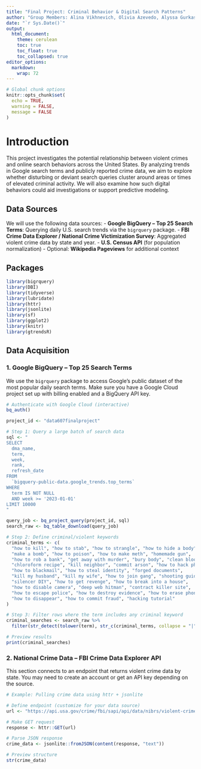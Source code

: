 ```yaml
---
title: "Final Project: Criminal Behavior & Digital Search Patterns"
author: "Group Members: Alina Vikhnevich, Olivia Azevedo, Alyssa Gurkas"
date: "`r Sys.Date()`"
output:
  html_document:
    theme: cerulean
    toc: true
    toc_float: true
    toc_collapsed: true
editor_options: 
  markdown: 
    wrap: 72
---
```


```r
# Global chunk options
knitr::opts_chunk$set(
  echo = TRUE,
  warning = FALSE,
  message = FALSE
)
```

# Introduction

This project investigates the potential relationship between violent crimes and online search behaviors across the United States. By analyzing trends in Google search terms and publicly reported crime data, we aim to explore whether disturbing or deviant search queries cluster around areas or times of elevated criminal activity. We will also examine how such digital behaviors could aid investigations or support predictive modeling.

## Data Sources

We will use the following data sources:
- **Google BigQuery – Top 25 Search Terms**: Querying daily U.S. search trends via the `bigrquery` package.
- **FBI Crime Data Explorer / National Crime Victimization Survey**: Aggregated violent crime data by state and year.
- **U.S. Census API** (for population normalization)
- Optional: **Wikipedia Pageviews** for additional context

## Packages

```r
library(bigrquery)
library(DBI)
library(tidyverse)
library(lubridate)
library(httr)
library(jsonlite)
library(sf)
library(ggplot2)
library(knitr)
library(gtrendsR)
```

## Data Acquisition

### 1. Google BigQuery – Top 25 Search Terms

We use the `bigrquery` package to access Google’s public dataset of the most popular daily search terms. Make sure you have a Google Cloud project set up with billing enabled and a BigQuery API key.

```r
# Authenticate with Google Cloud (interactive)
bq_auth()
```

```r
project_id <- "data607finalproject"

# Step 1: Query a large batch of search data
sql <- "
SELECT
  dma_name,
  term,
  week,
  rank,
  refresh_date
FROM
  `bigquery-public-data.google_trends.top_terms`
WHERE
  term IS NOT NULL
  AND week >= '2023-01-01'
LIMIT 10000
"

query_job <- bq_project_query(project_id, sql)
search_raw <- bq_table_download(query_job)

# Step 2: Define criminal/violent keywords
criminal_terms <- c(
  "how to kill", "how to stab", "how to strangle", "how to hide a body",
  "make a bomb", "how to poison", "how to make meth", "homemade gun",
  "how to rob a bank", "get away with murder", "bury body", "clean blood",
  "chloroform recipe", "kill neighbor", "commit arson", "how to hack phone",
  "how to blackmail", "how to steal identity", "forged documents",
  "kill my husband", "kill my wife", "how to join gang", "shooting guide",
  "silencer DIY", "how to get revenge", "how to break into a house",
  "how to disable camera", "deep web hitman", "contract killer site",
  "how to escape police", "how to destroy evidence", "how to erase phone",
  "how to disappear", "how to commit fraud", "hacking tutorial"
)

# Step 3: Filter rows where the term includes any criminal keyword
criminal_searches <- search_raw %>%
  filter(str_detect(tolower(term), str_c(criminal_terms, collapse = "|")))

# Preview results
print(criminal_searches)
```


### 2. National Crime Data – FBI Crime Data Explorer API

This section connects to an endpoint that returns violent crime data by state. You may need to create an account or get an API key depending on the source.

```r
# Example: Pulling crime data using httr + jsonlite

# Define endpoint (customize for your data source)
url <- "https://api.usa.gov/crime/fbi/sapi/api/data/nibrs/violent-crime/states/NY/count?API_KEY=your_api_key"

# Make GET request
response <- httr::GET(url)

# Parse JSON response
crime_data <- jsonlite::fromJSON(content(response, "text"))

# Preview structure
str(crime_data)
```

```r

```